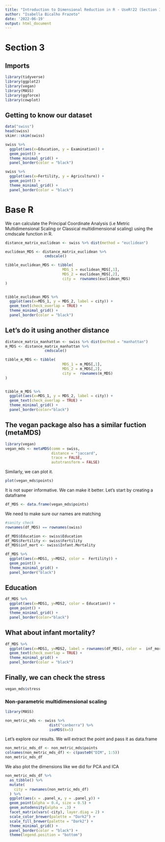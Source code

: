 ```yaml
---
title: "Introduction to Dimensional Reduction in R - UseR!22 (Section III)"
author: "Isabella Bicalho Frazeto"
date: '2022-06-19'
output: html_document
---
```


# Section 3 

## Imports
```r
library(tidyverse)
library(ggplot2)
library(vegan)
library(MASS)
library(ggforce)
library(cowplot)
```

## Getting to know our dataset

```r

data("swiss")
head(swiss)
skimr::skim(swiss)

```

```r
swiss %>%
  ggplot(aes(x=Education, y = Examination)) +
  geom_point() +
  theme_minimal_grid() +
  panel_border(color = "black")

```


```r
swiss %>%
  ggplot(aes(x=Fertility, y = Agriculture)) +
  geom_point() +
  theme_minimal_grid() +
  panel_border(color = "black")
```



# Base R
We can calculate the Principal Coordinate Analysis (i.e Metric Multidimensional Scaling or Classical multidimensional scaling) using the cmdscale function in R.

```r
distance_matrix_euclidean <- swiss %>% dist(method = "euclidean")

euclidean_MDS <- distance_matrix_euclidean %>% 
                  cmdscale()

tibble_euclidean_MDS <- tibble(
                          MDS_1 = euclidean_MDS[,1], 
                          MDS_2 = euclidean_MDS[,2],
                          city =  rownames(euclidean_MDS)
)
                  

tibble_euclidean_MDS %>%
  ggplot(aes(x=MDS_1, y = MDS_2, label = city)) +
  geom_text(check_overlap = TRUE) +
  theme_minimal_grid() +
  panel_border(color = "black")

```


## Let's do it using another distance 

```r

distance_matrix_manhattan <- swiss %>% dist(method = "manhattan")
m_MDS <- distance_matrix_manhattan %>% 
                  cmdscale()

tibble_m_MDS <- tibble(
                          MDS_1 = m_MDS[,1], 
                          MDS_2 = m_MDS[,2],
                          city =  rownames(m_MDS)
)
                  

tibble_m_MDS %>%
  ggplot(aes(x=MDS_1, y = MDS_2, label = city)) +
  geom_text(check_overlap = TRUE) +
  theme_minimal_grid() +
  panel_border(color="black")

```


## The vegan package also has a similar fuction (metaMDS)
```r
library(vegan)
vegan_mds <- metaMDS(comm = swiss, 
                     distance = "jaccard", 
                     trace = FALSE,
                     autotransform = FALSE)

```

Similarly, we can plot it.

```r
plot(vegan_mds$points)

```

It is not super informative. We can make it better. Let's start by creating a dataframe

```r

df_MDS <- data.frame(vegan_mds$points)

```


We need to make sure our names are matching 

```r
#sanity check
rownames(df_MDS) == rownames(swiss)
```

```r
df_MDS$Education <- swiss$Education
df_MDS$Fertility <- swiss$Fertility
df_MDS$inf_mort <- swiss$Infant.Mortality

df_MDS %>% 
  ggplot(aes(x=MDS1, y=MDS2, color =  Fertility)) +
  geom_point() +
  theme_minimal_grid() +
  panel_border("black")
```

## Education

```r

df_MDS %>% 
  ggplot(aes(x=MDS1, y=MDS2, color = Education)) +
  geom_point() +
  theme_minimal_grid() +
  panel_border(color="black")

```

## What about infant mortality?

```r
df_MDS %>% 
  ggplot(aes(x=MDS1, y=MDS2, label = rownames(df_MDS), color =  inf_mort)) +
  geom_text(check_overlap = TRUE) +
  theme_minimal_grid() +
  panel_border(color = "black")

```
## Finally, we can check the stress 

```r

vegan_mds$stress
```

### Non-parametric multidimensional scaling 

```r
library(MASS)

non_metric_mds <- swiss %>%
                    dist("canberra") %>%          
                    isoMDS(k=5) 

```

Let's explore our results. We will extract the point and pass it as data.frame

```r

non_metric_mds_df <- non_metric_mds$points
colnames(non_metric_mds_df) <- c(paste0("DIM", 1:5))
non_metric_mds_df

```
We also plot the dimensions like we did for PCA and ICA

```r
non_metric_mds_df %>%
  as_tibble() %>%
  mutate(
    city = rownames(non_metric_mds_df)
  ) %>%
  ggplot(aes(x = .panel_x, y = .panel_y)) +
  geom_point(alpha = 0.4, size = 0.5) +
  geom_autodensity(alpha = .3) +
  facet_matrix(vars(-city), layer.diag = 2) + 
  scale_color_brewer(palette = "Dark2") + 
  scale_fill_brewer(palette = "Dark2") +
  theme_minimal_grid() +
  panel_border(color = "black") +
  theme(legend.position = "bottom")
```

